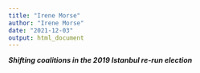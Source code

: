 ```yaml
---
title: "Irene Morse"
author: "Irene Morse"
date: "2021-12-03"
output: html_document
---
```


***Shifting coalitions in the 2019 Istanbul re-run election***